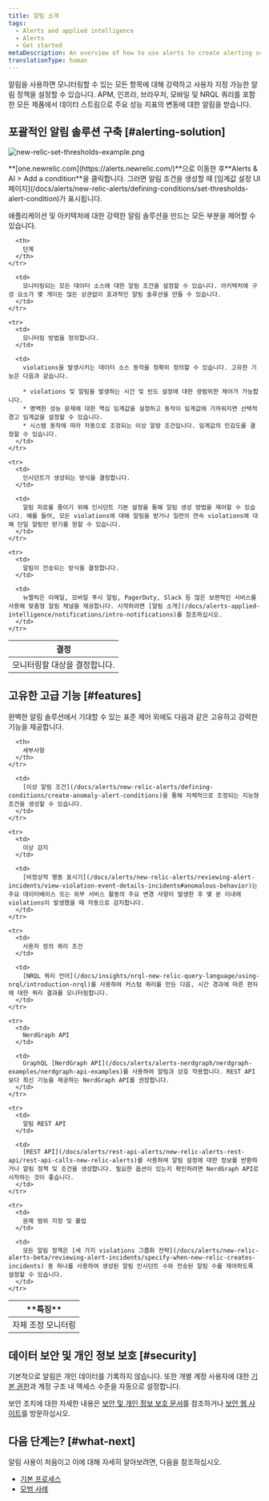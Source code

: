 ```yaml
---
title: 알림 소개
tags:
  - Alerts and applied intelligence
  - Alerts
  - Get started
metaDescription: An overview of how to use alerts to create alerting solutions you can adjust or scale to your organization’s needs.
translationType: human
---
```



알림을 사용하면 모니터링할 수 있는 모든 항목에 대해 강력하고 사용자 지정 가능한 알림 정책을 설정할 수 있습니다. APM, 인프라, 브라우저, 모바일 및 NRQL 쿼리를 포함한 모든 제품에서 데이터 스트림으로 주요 성능 지표의 변동에 대한 알림을 받습니다.

## 포괄적인 알림 솔루션 구축 [#alerting-solution]

<img
  title="new-relic-set-thresholds-example.png"
  alt="new-relic-set-thresholds-example.png"
  src={accountsNewRelicSetThresholdsExample}
/>

<figcaption>
  **[one.newrelic.com](https://alerts.newrelic.com/)**으로 이동한 후**Alerts & AI > Add a condition**을 클릭합니다. 그러면 알림 조건을 생성할 때 [임계값 설정 UI 페이지](/docs/alerts/new-relic-alerts/defining-conditions/set-thresholds-alert-condition)가 표시됩니다.
</figcaption>

애플리케이션 및 아키텍처에 대한 강력한 알림 솔루션을 만드는 모든 부분을 제어할 수 있습니다.

<table>
  <thead>
    <tr>
      <th style={{ width: "200px" }}>
        결정
      </th>

      <th>
        단계
      </th>
    </tr>
  </thead>

  <tbody>
    <tr>
      <td>
        모니터링할 대상을 결정합니다.
      </td>

      <td>
        모니터링되는 모든 데이터 소스에 대한 알림 조건을 설정할 수 있습니다. 아키텍처에 구성 요소가 몇 개이든 많든 상관없이 효과적인 알림 솔루션을 만들 수 있습니다.
      </td>
    </tr>

    <tr>
      <td>
        모니터링 방법을 정의합니다.
      </td>

      <td>
        violations을 발생시키는 데이터 소스 동작을 정확히 정의할 수 있습니다. 고유한 기능은 다음과 같습니다.

        * violations 및 알림을 발생하는 시간 및 빈도 설정에 대한 광범위한 제어가 가능합니다.
        * 명백한 성능 문제에 대한 핵심 임계값을 설정하고 동작이 임계값에 가까워지면 선택적 경고 임계값을 설정할 수 있습니다.
        * 시스템 동작에 따라 자동으로 조정되는 이상 알람 조건입니다. 임계값의 민감도를 결정할 수 있습니다.
      </td>
    </tr>

    <tr>
      <td>
        인시던트가 생성되는 방식을 결정합니다.
      </td>

      <td>
        알림 피로를 줄이기 위해 인시던트 기본 설정을 통해 알림 생성 방법을 제어할 수 있습니다. 예를 들어, 모든 violations에 대해 알림을 받거나 일련의 연속 violations에 대해 단일 알림만 받기를 원할 수 있습니다.
      </td>
    </tr>

    <tr>
      <td>
        알림이 전송되는 방식을 결정합니다.
      </td>

      <td>
        뉴렐릭은 이메일, 모바일 푸시 알림, PagerDuty, Slack 등 많은 보편적인 서비스를 사용해 맞춤형 알림 채널을 제공합니다. 시작하려면 [알림 소개](/docs/alerts-applied-intelligence/notifications/intro-notifications)를 참조하십시오.
      </td>
    </tr>
  </tbody>
</table>

## 고유한 고급 기능 [#features]

완벽한 알림 솔루션에서 기대할 수 있는 표준 제어 외에도 다음과 같은 고유하고 강력한 기능을 제공합니다.

<table>
  <thead>
    <tr>
      <th width={200}>
        **특징**
      </th>

      <th>
        세부사항
      </th>
    </tr>
  </thead>

  <tbody>
    <tr>
      <td>
        자체 조정 모니터링
      </td>

      <td>
        [이상 알림 조건](/docs/alerts/new-relic-alerts/defining-conditions/create-anomaly-alert-conditions)을 통해 자체적으로 조정되는 지능형 조건을 생성할 수 있습니다.
      </td>
    </tr>

    <tr>
      <td>
        이상 감지
      </td>

      <td>
        [비정상적 행동 표시기](/docs/alerts/new-relic-alerts/reviewing-alert-incidents/view-violation-event-details-incidents#anomalous-behavior)는 주요 데이터베이스 또는 외부 서비스 활동의 주요 변경 사항이 발생한 후 몇 분 이내에 violations이 발생했을 때 자동으로 감지합니다.
      </td>
    </tr>

    <tr>
      <td>
        사용자 정의 쿼리 조건
      </td>

      <td>
        [NRQL 쿼리 언어](/docs/insights/nrql-new-relic-query-language/using-nrql/introduction-nrql)를 사용하여 커스텀 쿼리를 만든 다음, 시간 경과에 따른 편차에 대한 쿼리 결과를 모니터링합니다.
      </td>
    </tr>

    <tr>
      <td>
        NerdGraph API
      </td>

      <td>
        GraphQL [NerdGraph API](/docs/alerts/alerts-nerdgraph/nerdgraph-examples/nerdgraph-api-examples)를 사용하여 알림과 상호 작용합니다. REST API보다 최신 기능을 제공하는 NerdGraph API를 권장합니다.
      </td>
    </tr>

    <tr>
      <td>
        알림 REST API
      </td>

      <td>
        [REST API](/docs/alerts/rest-api-alerts/new-relic-alerts-rest-api/rest-api-calls-new-relic-alerts)를 사용하여 알림 설정에 대한 정보를 반환하거나 알림 정책 및 조건을 생성합니다. 필요한 옵션이 있는지 확인하려면 NerdGraph API로 시작하는 것이 좋습니다.
      </td>
    </tr>

    <tr>
      <td>
        문제 범위 지정 및 롤업
      </td>

      <td>
        모든 알림 정책은 [세 가지 violations 그룹화 전략](/docs/alerts/new-relic-alerts-beta/reviewing-alert-incidents/specify-when-new-relic-creates-incidents) 중 하나를 사용하여 생성된 알림 인시던트 수와 전송된 알림 수를 제어하도록 설정할 수 있습니다.
      </td>
    </tr>
  </tbody>
</table>

## 데이터 보안 및 개인 정보 보호 [#security]

기본적으로 알림은 개인 데이터를 기록하지 않습니다. 또한 개별 계정 사용자에 대한 [기본 권한](/docs/alerts/new-relic-alerts/rules-limits-glossary/rules-limits-new-relic-alerts)과 계정 구조 내 액세스 수준을 자동으로 설정합니다.

보안 조치에 대한 자세한 내용은 [보안 및 개인 정보 보호 문서](/docs/using-new-relic/new-relic-security/security/security-matters-data-privacy-new-relic)를 참조하거나 [보안 웹 사이트](https://newrelic.com/security)를 방문하십시오.

## 다음 단계는? [#what-next]

알림 사용이 처음이고 이에 대해 자세히 알아보려면, 다음을 참조하십시오.

* [기본 프로세스](/docs/alerts/new-relic-alerts/getting-started/understand-new-relic-alerts-workflow)
* [모범 사례](/docs/alerts/new-relic-alerts/getting-started/best-practices-alert-policies)